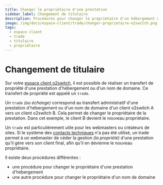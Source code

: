 ```yaml
---
title: Changer le propriétaire d'une prestation
sidebar_label: Changement de titulaire
description: Procédures pour changer le propriétaire d'un hébergement ou d'un nom de domaine chez o2switch
image: /img/docs/espace-client/trade/changer-proprietaire-o2switch.png
tags:
  - espace client
  - trade 
  - titulaire
  - propriétaire
---
```


# Changement de titulaire

Sur votre [espace client o2switch](https://clients.o2switch.fr/auth/connexion), il est possible de réaliser un transfert
de propriété d'une prestation d'hébergement ou d'un nom de domaine. Ce transfert de propriété est appelé un `trade`.

Un `trade` *(ou échange)* correspond au transfert administratif d'une prestation d'hébergement ou d'un nom de domaine
d'un client o2switch A vers un client o2switch B. Cela permet de changer le propriétaire de la prestation. Dans cet
exemple, le client B devient le nouveau propriétaire.

Un `trade` est particulièrement utile pour les webmasters ou créateurs de sites. Si le système des [contacts
techniques](/espace-client/gestion-contact/technique) n'a pas été utilisé, un trade permet à un webmaster de céder la
gestion *(la propriété)* d'une prestation qu'il gère vers son client final, afin qu'il en devienne le nouveau
propriétaire.

Il existe deux procédures différentes : 
- une procédure pour changer le propriétaire d'une prestation d'hébergement 
- une autre procédure pour changer le propriétaire d'un nom de domaine 


<DocCardList />